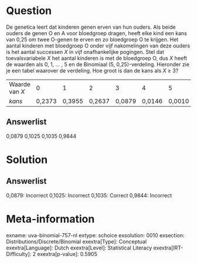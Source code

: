 Question
========

De genetica leert dat kinderen genen erven van hun ouders. Als beide
ouders de genen O en A voor bloedgroep dragen, heeft elke kind een kans
van 0,25 om twee O-genen te erven en zo bloedgroep O te krijgen. Het
aantal kinderen met bloedgroep O onder vijf nakomelingen van deze ouders
is het aantal successen *X* in vijf onafhankelijke pogingen. Stel dat
toevalsvariabele *X* het aantal kinderen is met de bloedgroep O, dus *X*
heeft de waarden als 0, 1, \... , 5 en de Binomiaal (5, 0,25)-verdeling.
Hieronder zie je een tabel waarover de verdeling. Hoe groot is dan de
kans als *X* ≥ 3?

  ---------------- -------- -------- -------- -------- -------- --------
  Waarde van *X*   0        1        2        3        4        5
  *kans*           0,2373   0,3955   0,2637   0,0879   0,0146   0,0010
  ---------------- -------- -------- -------- -------- -------- --------

Answerlist
----------

0,0879
0,1025
0,1035
0,9844

Solution
========

Answerlist
----------

0,0879: Incorrect
0,1025: Incorrect
0,1035: Correct
0,9844: Incorrect

Meta-information
================
exname: uva-binomial-757-nl
extype: schoice
exsolution: 0010
exsection: Distributions/Discrete/Binomial
exextra[Type]: Conceptual
exextra[Language]: Dutch
exextra[Level]: Statistical Literacy
exextra[IRT-Difficulty]: 2
exextra[p-value]: 0.5905
